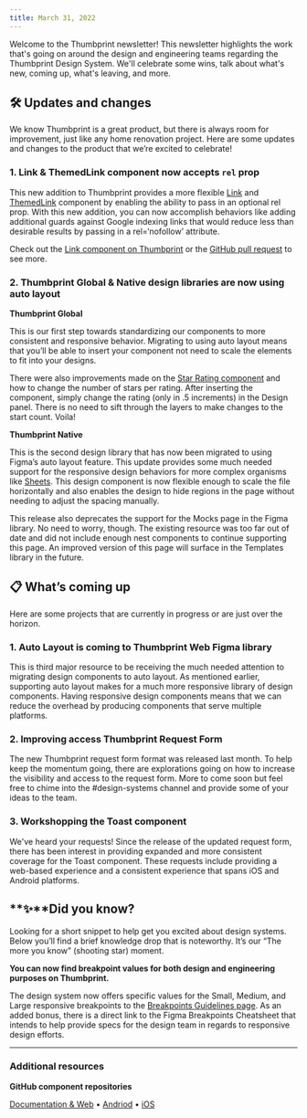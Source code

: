 ```yaml
---
title: March 31, 2022
---
```


Welcome to the Thumbprint newsletter! This newsletter highlights the work that's going on around the design and engineering teams regarding the Thumbprint Design System. We'll celebrate some wins, talk about what's new, coming up, what's leaving, and more.

## 🛠 Updates and changes

We know Thumbprint is a great product, but there is always room for improvement, just like any home renovation project. Here are some updates and changes to the product that we’re excited to celebrate!

### 1. Link & ThemedLink component now accepts `rel` prop

This new addition to Thumbprint provides a more flexible [Link](/components/link/react/#section-link-styles) and [ThemedLink](/components/link/react/#section-themed-links) component by enabling the ability to pass in an optional rel prop. With this new addition, you can now accomplish behaviors like adding additional guards against Google indexing links that would reduce less than desirable results by passing in a rel=‘nofollow’ attribute.

Check out the [Link component on Thumbprint](/components/link/react/#section-themed-links) or the [GitHub pull request](https://github.com/thumbtack/thumbprint/pull/793) to see more.

### 2. Thumbprint Global & Native design libraries are now using auto layout

**Thumbprint Global**

This is our first step towards standardizing our components to more consistent and responsive behavior. Migrating to using auto layout means that you’ll be able to insert your component not need to scale the elements to fit into your designs.

There were also improvements made on the [Star Rating component](https://www.figma.com/file/YrpLNWoOwvEADbyFBWzuKv0V/?node-id=2094%3A28) and how to change the number of stars per rating. After inserting the component, simply change the rating (only in .5 increments) in the Design panel. There is no need to sift through the layers to make changes to the start count. Voila!

**Thumbprint Native**

This is the second design library that has now been migrated to using Figma’s auto layout feature. This update provides some much needed support for the responsive design behaviors for more complex organisms like [Sheets](https://www.figma.com/file/Z7xbBfwFUb2DGMd2Nptt0KoD/?node-id=465%3A266). This design component is now flexible enough to scale the file horizontally and also enables the design to hide regions in the page without needing to adjust the spacing manually.

This release also deprecates the support for the Mocks page in the Figma library. No need to worry, though. The existing resource was too far out of date and did not include enough nest components to continue supporting this page. An improved version of this page will surface in the Templates library in the future.

## 📋 What’s coming up

Here are some projects that are currently in progress or are just over the horizon.

### 1. Auto Layout is coming to Thumbprint Web Figma library

This is third major resource to be receiving the much needed attention to migrating design components to auto layout. As mentioned earlier, supporting auto layout makes for a much more responsive library of design components. Having responsive design components means that we can reduce the overhead by producing components that serve multiple platforms.

### 2. Improving access Thumbprint Request Form

The new Thumbprint request form format was released last month. To help keep the momentum going, there are explorations going on how to increase the visibility and access to the request form. More to come soon but feel free to chime into the #design-systems channel and provide some of your ideas to the team.

### 3. Workshopping the Toast component

We've heard your requests! Since the release of the updated request form, there has been interest in providing expanded and more consistent coverage for the Toast component. These requests include providing a web-based experience and a consistent experience that spans iOS and Android platforms.

## **✨**Did you know?

Looking for a short snippet to help get you excited about design systems. Below you’ll find a brief knowledge drop that is noteworthy. It’s our “The more you know” (shooting star) moment.

**You can now find breakpoint values for both design and engineering purposes on Thumbprint.**

The design system now offers specific values for the Small, Medium, and Large responsive breakpoints to the [Breakpoints Guidelines page](/guide/product/breakpoints/). As an added bonus, there is a direct link to the Figma Breakpoints Cheatsheet that intends to help provide specs for the design team in regards to responsive design efforts.

---

### Additional resources

**GitHub component repositories**

[Documentation & Web](https://github.com/thumbtack/thumbprint) • [Andriod](https://github.com/thumbtack/thumbprint-android) • [iOS](https://github.com/thumbtack/thumbprint-ios)
